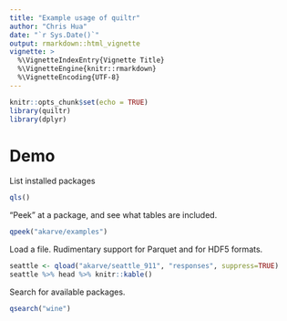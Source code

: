 ```yaml
---
title: "Example usage of quiltr"
author: "Chris Hua"
date: "`r Sys.Date()`"
output: rmarkdown::html_vignette
vignette: >
  %\VignetteIndexEntry{Vignette Title}
  %\VignetteEngine{knitr::rmarkdown}
  %\VignetteEncoding{UTF-8}
---
```


```r
knitr::opts_chunk$set(echo = TRUE)
library(quiltr)
library(dplyr)
```

# Demo

List installed packages

```r
qls()
```

"Peek" at a package, and see what tables are included.

```r
qpeek("akarve/examples")
```

Load a file. Rudimentary support for Parquet and for HDF5 formats.

```r
seattle <- qload("akarve/seattle_911", "responses", suppress=TRUE)
seattle %>% head %>% knitr::kable()
```

Search for available packages.

```r
qsearch("wine")
```
